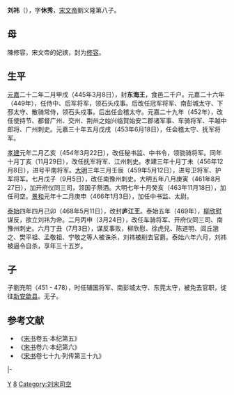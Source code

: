 '''刘祎'''（{{bd|436年||470年|catIdx=L}}），字'''休秀'''，[[宋文帝|宋文帝]]劉义隆第八子。
==母==
陳修容，宋文帝的妃嫔，封为[[修容_(稱號)|修容]]。
==生平==
[[元嘉_(南朝宋)|元嘉]]二十二年二月甲戌（445年3月8日），封'''东海王'''，食邑二千户。元嘉二十六年（449年），任侍中、后军将军，领石头戍事。后改任冠军将军、南彭城太守、下邳太守、散骑常侍，领石头戍事。后出任会稽太守。元嘉二十九年（452年），改任使持节、都督广州、交州、荆州之始兴临賀始安二郡诸军事、车骑将军、平越中郎将、广州刺史。元嘉三十年五月戊戌（453年6月18日），任会稽太守、抚军将军。

[[孝建|孝建]]元年二月乙亥（454年3月22日），改任秘书监、中书令，领骁骑将军。同年十月丁亥（11月29日），改任抚军将军、江州刺史。孝建三年十月丁未（456年12月8日），进号平南将军。[[大明_(刘宋)|大明]]三年三月壬辰（459年5月12日），进号卫将军、护军将军。七月戊子（9月5日），改任南豫州刺史。大明五年八月庚寅（461年8月27日），加开府仪同三司，领国子祭酒。大明七年十月癸亥（463年11月18日），加任司空。[[景和|景和]]元年十二月庚申（466年1月3日），加任中书监、太尉。

[[泰始_(南朝宋)|泰始]]四年四月己卯（468年5月11日），改封'''庐江王'''。泰始五年（469年），[[柳欣慰|柳欣慰]]谋反，欲立刘祎为帝。二月丙申（3月24日），改任车骑将军、开府仪同三司、南豫州刺史。六月丁丑（7月3日），谋反事败，柳欣慰、徐虎兒、陈道明、闾丘邈之、樊平祖、孟敬祖、宁敬之等人被诛杀，刘祎被削去官爵。泰始六年六月，刘祎被逼令自杀，享年三十五岁。

==子==
子劉充明（451 - 478），时任辅国将军、南彭城太守、东莞太守，被免去官职，徙往[[新安郡_(西晋)|新安]][[歙县|歙县]]。无子。

==参考文献 ==
*《[[宋书|宋书]]卷五·本纪第五》
*《[[宋书|宋书]]卷六·本纪第六》
*《[[宋书|宋书]]卷七十九·列传第三十九》
{{start box}}
{{s-gov}}
|-
{{s-vacant||last=[[劉誕_(劉宋)|劉誕]]}}
{{s-title|[[劉宋|劉宋]][[司空|司空]]|463年－465年}}
{{s-vacant||next=[[劉休範|劉休範]]}}
{{end box}}
[[Category:刘姓|Y]]
[[Category:宋文帝皇子|8]]
[[Category:刘宋司空|Category:刘宋司空]]